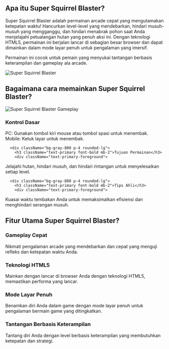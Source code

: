 ## Apa itu Super Squirrel Blaster?
<div className="flex flex-col md:flex-row items-center gap-8">
  <div className="w-full md:w-1/2 text-xl">
Super Squirrel Blaster adalah permainan arcade cepat yang mengutamakan ketepatan waktu! Hancurkan level-level yang mendebarkan, hindari musuh-musuh yang mengganggu, dan hindari menabrak pohon saat Anda menjelajahi petualangan hutan yang penuh aksi ini. Dengan teknologi HTML5, permainan ini berjalan lancar di sebagian besar browser dan dapat dimainkan dalam mode layar penuh untuk pengalaman yang imersif.

Permainan ini cocok untuk pemain yang menyukai tantangan berbasis keterampilan dan gameplay ala arcade.
</div>
  <div className="w-full md:w-1/2 flex justify-center items-center">
<img 
      src="https://public-image.fafafa.ai/games/2025-02-15/images/1739600368137-igd9xs.com/no-pain-no-gain---ragdoll-sandbox_16x9/20240823041948/no-pain-no-gain---ragdoll-sandbox_16x9-cover" 
      alt="Super Squirrel Blaster" 
      className="w-4/5 h-auto"
    />
</div>
</div>

## Bagaimana cara memainkan Super Squirrel Blaster?

<div className="flex flex-col md:flex-row items-center gap-8">
  <div className="w-full md:w-1/2">
<img 
      src="https://public-image.fafafa.ai/games/2025-02-15/images/1739600368137-igd9xs.com/no-pain-no-gain---ragdoll-sandbox_16x9/20240823041948/no-pain-no-gain---ragdoll-sandbox_16x9-cover" 
      alt="Super Squirrel Blaster Gameplay" 
      className="w-4/5 h-auto mx-auto"
    />
</div>
  <div className="w-full md:w-1/2">
    <div className="grid grid-cols-1 gap-4 mt-0">
      <div className="bg-gray-800 p-4 rounded-lg">
        <h3 className="text-primary font-bold mb-2">Kontrol Dasar</h3>
        <div className="text-primary-foreground">
PC: Gunakan tombol kiri mouse atau tombol spasi untuk menembak.<br/>
          Mobile: Ketuk layar untuk menembak.
</div>
      </div>

      <div className="bg-gray-800 p-4 rounded-lg">
        <h3 className="text-primary font-bold mb-2">Tujuan Permainan</h3>
        <div className="text-primary-foreground">
Jelajahi hutan, hindari musuh, dan hindari rintangan untuk menyelesaikan setiap level.
</div>
      </div>

      <div className="bg-gray-800 p-4 rounded-lg">
        <h3 className="text-primary font-bold mb-2">Tips Ahli</h3>
        <div className="text-primary-foreground">
Kuasai waktu tembakan Anda untuk memaksimalkan efisiensi dan menghindari serangan musuh.
</div>
      </div>
    </div>
  </div>
</div>

## Fitur Utama Super Squirrel Blaster?

<div className="grid grid-cols-1 md:grid-cols-2 gap-4">
  <div className="bg-gray-800 p-4 rounded-lg">
    <h3 className="text-primary font-bold mb-2">Gameplay Cepat</h3>
    <div className="text-primary-foreground">
Nikmati pengalaman arcade yang mendebarkan dan cepat yang menguji refleks dan ketepatan waktu Anda.
</div>
  </div>

  <div className="bg-gray-800 p-4 rounded-lg">
    <h3 className="text-primary font-bold mb-2">Teknologi HTML5</h3>
    <div className="text-primary-foreground">
Mainkan dengan lancar di browser Anda dengan teknologi HTML5, memastikan performa yang lancar.
</div>
  </div>

  <div className="bg-gray-800 p-4 rounded-lg">
    <h3 className="text-primary font-bold mb-2">Mode Layar Penuh</h3>
    <div className="text-primary-foreground">
Benamkan diri Anda dalam game dengan mode layar penuh untuk pengalaman bermain game yang ditingkatkan.
</div>
  </div>

  <div className="bg-gray-800 p-4 rounded-lg">
    <h3 className="text-primary font-bold mb-2">Tantangan Berbasis Keterampilan</h3>
    <div className="text-primary-foreground">
Tantang diri Anda dengan level berbasis keterampilan yang membutuhkan ketepatan dan strategi.
</div>
  </div>
</div>